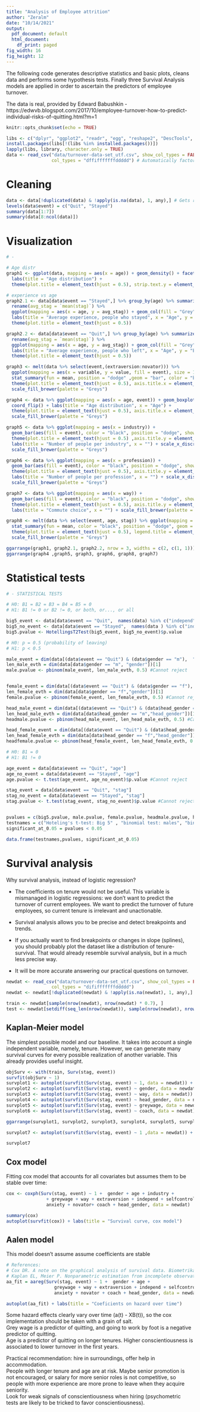 ```yaml
---
title: "Analysis of Employee attrition"
author: "Zeralm"
date: "10/14/2021"
output:
  pdf_document: default
  html_document:
    df_print: paged
fig_width: 16
fig_height: 12
---
```


The following code generates descriptive statistics and basic plots, cleans 
data and performs some hypothesis tests. Finally three Survival Analysis models
are applied in order to ascertain the predictors of employee turnover.

The data is real, provided by Edward Babushkin - https://edwvb.blogspot.com/2017/10/employee-turnover-how-to-predict-individual-risks-of-quitting.html?m=1

```r
knitr::opts_chunk$set(echo = TRUE)
```


```r
libs <- c("dplyr", "ggplot2", "readr", "egg", "reshape2", "DescTools", "survival", "ggfortify")
install.packages(libs[!(libs %in% installed.packages())])
lapply(libs, library, character.only = TRUE)
data <- read_csv("data/turnover-data-set_utf.csv", show_col_types = FALSE, 
                 col_types = "dffifffffffddddd") # Automatically factorizes
```

# Cleaning
```r
data <- data[!duplicated(data) & !apply(is.na(data), 1, any),] # Gets rid of dupl rows
levels(data$event) = c("Quit", "Stayed")
summary(data[1:7])
summary(data[8:ncol(data)])

```

# Visualization
```r
# - 

# Age distr
graph1 <- ggplot(data, mapping = aes(x = age)) + geom_density() + facet_grid(event~.) + 
  labs(title = "Age distribution") + 
  theme(plot.title = element_text(hjust = 0.5), strip.text.y = element_text(angle = 0), strip.background = element_rect(fill = "white"))

# experience vs age
graph2.1 <- data[data$event == "Stayed",] %>% group_by(age) %>% summarize(mean(stag)) %>% 
  rename(avg_stag = `mean(stag)`) %>% 
  ggplot(mapping = aes(x = age, y = avg_stag)) + geom_col(fill = "Grey")  +  
  labs(title = "Average experience, people who stayed", x = "Age", y = "Experience") + 
  theme(plot.title = element_text(hjust = 0.5))

graph2.2 <- data[data$event == "Quit",] %>% group_by(age) %>% summarize(mean(stag)) %>% 
  rename(avg_stag = `mean(stag)`) %>% 
  ggplot(mapping = aes(x = age, y = avg_stag)) + geom_col(fill = "Grey")  +  
  labs(title = "Average experience, people who left", x = "Age", y = "Experience") + 
  theme(plot.title = element_text(hjust = 0.5))

graph3 <- melt(data %>% select(event,(extraversion:novator))) %>% 
  ggplot(mapping = aes(x = variable, y = value, fill = event), size = 10) + 
  stat_summary(fun = mean, position = "dodge" ,geom = "bar", color = "black") + labs(title = "Big 5 scores") + 
  theme(plot.title = element_text(hjust = 0.5), axis.title.x = element_text(color = "white"), legend.title = element_blank(), legend.margin = margin(3,1,3,6)) +
  scale_fill_brewer(palette = "Greys")

graph4 <- data %>% ggplot(mapping = aes(x = age, event)) + geom_boxplot(aes(fill = event), color = "black", show.legend = FALSE) + 
  coord_flip() + labs(title = "Age distribution", x = "Age") + 
  theme(plot.title = element_text(hjust = 0.5), axis.title.x = element_blank(), legend.title = element_blank()) +
  scale_fill_brewer(palette = "Greys")

graph5 <- data %>% ggplot(mapping = aes(x = industry)) + 
  geom_bar(aes(fill = event), color = "black", position = "dodge", show.legend = FALSE) +
  theme(plot.title = element_text(hjust = 0.5) ,axis.title.y = element_blank(), legend.title = element_blank()) + 
  labs(title = "Number of people per industry", x = "") + scale_x_discrete(guide = guide_axis(n.dodge = 3)) + 
  scale_fill_brewer(palette = "Greys")

graph6 <- data %>% ggplot(mapping = aes(x = profession)) + 
  geom_bar(aes(fill = event), color = "black", position = "dodge", show.legend = FALSE) +
  theme(plot.title = element_text(hjust = 0.5), axis.title.y = element_blank(), legend.title = element_blank()) +
  labs(title = "Number of people per profession", x = "") + scale_x_discrete(guide = guide_axis(n.dodge = 3)) + 
  scale_fill_brewer(palette = "Greys")

graph7 <- data %>% ggplot(mapping = aes(x = way)) + 
  geom_bar(aes(fill = event), color = "black", position = "dodge", show.legend = FALSE) +
  theme(plot.title = element_text(hjust = 0.5), axis.title.y = element_blank(), legend.title = element_blank()) +
  labs(title = "Commute choice", x = "") + scale_fill_brewer(palette = "Greys")

graph8 <- melt(data %>% select(event, age, stag)) %>% ggplot(mapping = aes(x = variable, y = value, fill = event)) +
  stat_summary(fun = mean, color = "black", position = "dodge", geom = "bar", show.legend = FALSE) + labs(title = "Average age and experience", x = "", y = "Value") +
  theme(plot.title = element_text(hjust = 0.5), legend.title = element_blank()) +
  scale_fill_brewer(palette = "Greys")

ggarrange(graph1, graph2.1, graph2.2, nrow = 3, widths = c(2, c(1, 1)))
ggarrange(graph4 ,graph5, graph3, graph6, graph8, graph7)
```

# Statistical tests

```r
# - STATISTICAL TESTS

# H0: B1 = B2 = B3 = B4 = B5 = 0
# H1: B1 != 0 or B2 != 0, or both, or..., or all

big5_event <- data[data$event == "Quit",  names(data) %in% c("independ", "anxiety", "extraversion", "novator", "selfcontrol")]
big5_no_event <- data[data$event == "Stayed",  names(data ) %in% c("independ", "anxiety", "extraversion", "novator", "selfcontrol")]
big5.pvalue <- HotellingsT2Test(big5_event, big5_no_event)$p.value

# H0: p = 0.5 (probability of leaving)
# H1: p < 0.5

male_event = dim(data[(data$event == "Quit") & (data$gender == "m"),  "gender"])[1]
len_male_evth = dim(data[data$gender == "m", "gender"])[1]
male.pvalue <- pbinom(male_event, len_male_evth, 0.5) #Cannot reject


female_event = dim(data[(data$event == "Quit") & (data$gender == "f"),  "gender"])[1]
len_female_evth = dim(data[data$gender == "f","gender"])[1]
female.pvalue <- pbinom(female_event, len_female_evth, 0.5) #Cannot reject

head_male_event = dim(data[(data$event == "Quit") & (data$head_gender == "m"),  "head_gender"])[1]
len_head_male_evth = dim(data[data$head_gender == "m","head_gender"])[1]
headmale.pvalue <- pbinom(head_male_event, len_head_male_evth, 0.5) #Cannot reject

head_female_event = dim(data[(data$event == "Quit") & (data$head_gender == "f"),  "head_gender"])[1]
len_head_female_evth = dim(data[data$head_gender == "f","head_gender"])[1]
headfemale.pvalue <- pbinom(head_female_event, len_head_female_evth, 0.5) #Cannot reject

# H0: B1 = 0
# H1: B1 != 0

age_event = data[data$event == "Quit", "age"]
age_no_event = data[data$event == "Stayed", "age"]
age.pvalue <- t.test(age_event, age_no_event)$p.value #Cannot reject

stag_event = data[data$event == "Quit", "stag"]
stag_no_event = data[data$event == "Stayed", "stag"]
stag.pvalue <- t.test(stag_event, stag_no_event)$p.value #Cannot reject


pvalues = c(big5.pvalue, male.pvalue, female.pvalue, headmale.pvalue, headfemale.pvalue, age.pvalue, stag.pvalue)
testnames = c("Hoteling's t-test: Big 5" , "binomial test: males", "binomial test: females", "binomial test: head males", "binomial test: head females", "t-test: age", "t-test: stag")
significant_at_0.05 = pvalues < 0.05

data.frame(testnames,pvalues, significant_at_0.05)


```

# Survival analysis

Why survival analysis, instead of logistic regression? 

- The coefficients on tenure would not be useful. This variable is mismanaged in logistic regressions: we don't want to predict the turnover of current employees. We want to predict the turnover of future employees, so current tenure is irrelevant and unactionable.  

- Survival analysis allows you to be precise and detect breakpoints and trends.  

- If you actually want to find breakpoints or changes in slope (splines), you should probably plot the dataset like a distribution of tenure-survival. That would already resemble survival analysis, but in a much less precise way.  

- It will be more accurate answering our practical questions on turnover. 

```r

newdat <- read_csv("data/turnover-data-set_utf.csv", show_col_types = FALSE, 
                 col_types = "dififffffffddddd") 
newdat <- newdat[!duplicated(newdat) & !apply(is.na(newdat), 1, any),]

train <- newdat[sample(nrow(newdat), nrow(newdat) * 0.7), ]
test <- newdat[setdiff(seq_len(nrow(newdat)), sample(nrow(newdat), nrow(newdat) * 0.7)), ]
```

## Kaplan-Meier model

The simplest possible model and our baseline. It takes into account a single independent variable, namely, tenure. However, we can generate many survival curves for every possible realization of another variable. This already provides useful insight.


```r

objSurv <- with(train, Surv(stag, event))
survfit(objSurv ~ 1)
survplot1 <- autoplot(survfit(Surv(stag, event) ~ 1, data = newdat)) + labs(title = "Survival curve") + theme(plot.title = element_text(hjust = 0.5))
survplot2 <- autoplot(survfit(Surv(stag, event) ~ gender, data = newdat)) + labs(title = "Survival curve") + theme(plot.title = element_text(hjust = 0.5))
survplot3 <- autoplot(survfit(Surv(stag, event) ~ way, data = newdat)) + labs(title = "Survival curve") + theme(plot.title = element_text(hjust = 0.5))
survplot4 <- autoplot(survfit(Surv(stag, event) ~ head_gender, data = newdat)) + labs(title = "Survival curve") + theme(plot.title = element_text(hjust = 0.5))
survplot5 <- autoplot(survfit(Surv(stag, event) ~ greywage, data = newdat)) + labs(title = "Survival curve") + theme(plot.title = element_text(hjust = 0.5))
survplot6 <- autoplot(survfit(Surv(stag, event) ~ coach, data = newdat)) + labs(title = "Survival curve") + theme(plot.title = element_text(hjust = 0.5))

ggarrange(survplot1, survplot2, survplot3, survplot4, survplot5, survplot6)

survplot7 <- autoplot(survfit(Surv(stag, event) ~ 1 ,data = newdat)) + labs(title = "Survival curve") + theme(plot.title = element_text(hjust = 0.5))

survplot7
```

## Cox model

Fitting cox model that accounts for all covariates but assumes them to be stable over time:
``` r


cox <- coxph(Surv(stag, event) ~ 1 +  gender + age + industry + 
               + greywage + way + extraversion + independ + selfcontrol + 
               anxiety + novator+ coach + head_gender, data = newdat)

summary(cox)
autoplot(survfit(cox)) + labs(title = "Survival curve, cox model")
```

## Aalen model  

This model doesn't assume assume coefficients are stable

```r



# References:
# Cox DR. A note on the graphical analysis of survival data. Biometrika. 1979;66:188–190
# Kaplan EL, Meier P. Nonparametric estimation from incomplete observations. J Am Stat Assoc. 1958;53:457–481
aa_fit = aareg(Surv(stag, event) ~ 1 +  gender + age + 
                  greywage + way + extraversion + independ + selfcontrol + 
                  anxiety + novator + coach + head_gender, data = newdat)

autoplot(aa_fit) + labs(title = "Coeficients on hazard over time")

```

Some hazard effects clearly vary over time (a(t) - XB(t)), so the cox implementation should be taken with a grain of salt.  
Grey wage is a predictor of quitting, and going to work by foot is a negative predictor of quitting.  
Age is a predictor of quitting on longer tenures.
 Higher conscientiousness is associated to lower turnover in the first years.   


Practical recommendation: hire in surroundings, offer help in accommodation.  
People with longer tenure and age are at risk. Maybe senior promotion is not encouraged, or salary for more senior roles is not competitive, so people with more experience are more prone to leave when they acquire seniority.  
Look for weak signals of conscientiousness when hiring (psychometric tests are likely to be tricked to favor conscientiousness).

